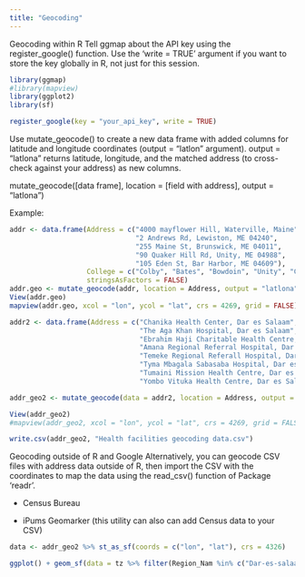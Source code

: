 ```yaml
---
title: "Geocoding"
---
```


Geocoding within R Tell ggmap about the API key using the register_google() function. Use the 'write = TRUE' argument if you want to store the key globally in R, not just for this session.

```r

library(ggmap)
#library(mapview)
library(ggplot2)
library(sf)

```




```r

register_google(key = "your_api_key", write = TRUE)

```

Use mutate_geocode() to create a new data frame with added columns for latitude and longitude coordinates (output = "latlon" argument). output = "latlona" returns latitude, longitude, and the matched address (to cross-check against your address) as new columns.

mutate_geocode(\[data frame\], location = \[field with address\], output = "latlona")

Example:

```r

addr <- data.frame(Address = c("4000 mayflower Hill, Waterville, Maine", 
                               "2 Andrews Rd, Lewiston, ME 04240",
                               "255 Maine St, Brunswick, ME 04011",
                               "90 Quaker Hill Rd, Unity, ME 04988",
                               "105 Eden St, Bar Harbor, ME 04609"),
                   College = c("Colby", "Bates", "Bowdoin", "Unity", "CoA"),
                   stringsAsFactors = FALSE)
addr.geo <- mutate_geocode(addr, location = Address, output = "latlona")
View(addr.geo)
mapview(addr.geo, xcol = "lon", ycol = "lat", crs = 4269, grid = FALSE)

```




```r

addr2 <- data.frame(Address = c("Chanika Health Center, Dar es Salaam",
                                "The Aga Khan Hospital, Dar es Salaam",
                                "Ebrahim Haji Charitable Health Centre, Dar es Salaam",
                                "Amana Regional Referral Hospital, Dar es Salaam",
                                "Temeke Regional Referall Hospital, Dar es Salaam",
                                "Tyma Mbagala Sabasaba Hospital, Dar es Salaam",
                                "Tumaini Mission Health Centre, Dar es Salaam",
                                "Yombo Vituka Health Centre, Dar es Salaam"))

addr_geo2 <- mutate_geocode(data = addr2, location = Address, output = "latlona")

View(addr_geo2)
#mapview(addr_geo2, xcol = "lon", ycol = "lat", crs = 4269, grid = FALSE)

```
```r
write.csv(addr_geo2, "Health facilities geocoding data.csv")

```



Geocoding outside of R and Google Alternatively, you can geocode CSV files with address data outside of R, then import the CSV with the coordinates to map the data using the read_csv() function of Package 'readr'.

-   Census Bureau

-   iPums Geomarker (this utility can also can add Census data to your CSV)

```r
data <- addr_geo2 %>% st_as_sf(coords = c("lon", "lat"), crs = 4326)

```


```r
ggplot() + geom_sf(data = tz %>% filter(Region_Nam %in% c("Dar-es-salaam") & NewDist20 %in% c("Ilala", "Temeke"))) + geom_sf(data = data, aes(geometry = geometry))

```

